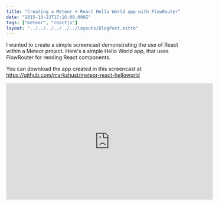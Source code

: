 ```yaml
---
title: "Creating a Meteor + React Hello World app with FlowRouter"
date: "2015-10-23T17:16:00.000Z"
tags: ["meteor", "reactjs"]
layout: "../../../../../../layouts/BlogPost.astro"
---
```



I wanted to create a simple screencast demonstrating the use of React within a Meteor project. Here's a simple Hello World app, that uses FlowRouter for rending React components.

You can download the app created in this screencast at <a href="https://github.com/markshust/meteor-react-helloworld" target="_blank">https://github.com/markshust/meteor-react-helloworld</a>

<iframe width="560" height="315" src="https://www.youtube.com/embed/Uk9MGaS1S0k" frameborder="0" allowfullscreen></iframe>
